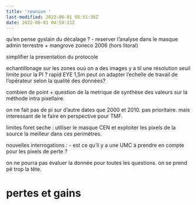 ```yaml
---
title: 'reunion '
last-modified: 2022-06-01 05:51:36Z
date: 2022-06-01 04:59:21Z
---
```


qu'en pense gyslain du décalage ?
- reserver l'analyse dans le masque admin terrestre + mangrove zoneco 2006 (hors litoral)

simplifier la presentation du protocole

echantillonage sur les zones ouù on a des images
y a til une résolution seuil limite pour la PI ? rapid EYE 1,5m
peut on adapter l'echelle de travail de l'opérateur selon la qualité des données?

combien de point 
+ question de la metrique de synthèse des valeurs sur la méthode intra pixellaire.

on ne fait pas de pi sur d'autre dates que 2000 et 2010. pas prioritaire. mais interessant de le faire en perspective pour TMF.

limites foret seche : utiliser le masque CEN et exploiter les pixels de la source la meilleur dans ces perimètres.

nouvelles interrogations : 
- est ce qu'il y a une UMC à prendre en compte pour les pixels de perte ? 

on ne pourra pas évaluer la donnée pour toutes les questions. on se prend pê trop la tête.

# pertes et gains


